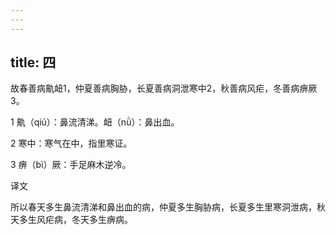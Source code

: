 ```yaml
---
---
---
```

title: 四
---




故春善病鼽衄1，仲夏善病胸胁，长夏善病洞泄寒中2，秋善病风疟，冬善病痹厥3。

1 鼽（qiú）：鼻流清涕。衄（nǜ）：鼻出血。

2 寒中：寒气在中，指里寒证。

3 痹（bì）厥：手足麻木逆冷。

译文

所以春天多生鼻流清涕和鼻出血的病，仲夏多生胸胁病，长夏多生里寒洞泄病，秋天多生风疟病，冬天多生痹病。